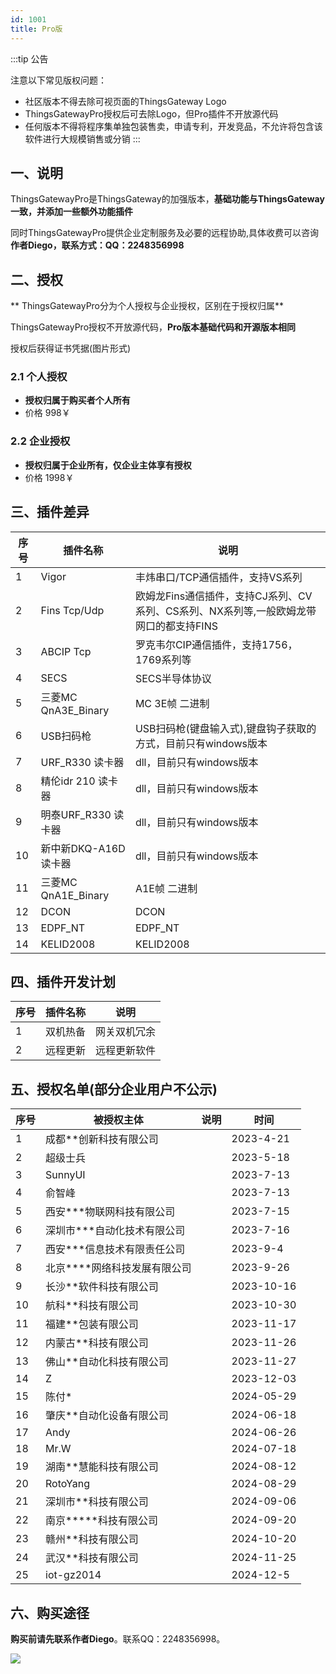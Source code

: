 ```yaml
---
id: 1001
title: Pro版
---
```




:::tip 公告

注意以下常见版权问题：

- 社区版本不得去除可视页面的ThingsGateway Logo
- ThingsGatewayPro授权后可去除Logo，但Pro插件不开放源代码
- 任何版本不得将程序集单独包装售卖，申请专利，开发竞品，不允许将包含该软件进行大规模销售或分销
:::  

## 一、说明

ThingsGatewayPro是ThingsGateway的加强版本，**基础功能与ThingsGateway一致，并添加一些额外功能插件**

同时ThingsGatewayPro提供企业定制服务及必要的远程协助,具体收费可以咨询**作者Diego，联系方式：QQ：2248356998**

## 二、授权

** ThingsGatewayPro分为个人授权与企业授权，区别在于授权归属**

ThingsGatewayPro授权不开放源代码，**Pro版本基础代码和开源版本相同**

授权后获得证书凭据(图片形式)

### 2.1 个人授权

- **授权归属于购买者个人所有**
- 价格 998￥

### 2.2 企业授权

- **授权归属于企业所有，仅企业主体享有授权**
- 价格 1998￥


## 三、插件差异

|序号| 插件名称           |  说明      |            
|----| ---------------| --------------------------|
|1| Vigor | 丰炜串口/TCP通信插件，支持VS系列|
|2| Fins Tcp/Udp | 欧姆龙Fins通信插件，支持CJ系列、CV系列、CS系列、NX系列等,一般欧姆龙带网口的都支持FINS|
|3| ABCIP Tcp | 罗克韦尔CIP通信插件，支持1756，1769系列等|
|4| SECS | SECS半导体协议|
|5| 三菱MC QnA3E_Binary | MC 3E帧 二进制 |
|6| USB扫码枪 | USB扫码枪(键盘输入式),键盘钩子获取的方式，目前只有windows版本|
|7| URF_R330 读卡器  | dll，目前只有windows版本|
|8| 精伦idr 210 读卡器 | dll，目前只有windows版本|
|9| 明泰URF_R330 读卡器 | dll，目前只有windows版本|
|10| 新中新DKQ-A16D 读卡器 | dll，目前只有windows版本|
|11| 三菱MC QnA1E_Binary | A1E帧 二进制 |
|12| DCON | DCON  |
|13| EDPF_NT | EDPF_NT  |
|14| KELID2008 | KELID2008  |

## 四、插件开发计划

|序号| 插件名称           |  说明      |  
|----| ---------------| --------------------------|
|1| 双机热备 | 网关双机冗余| 已完成 |
|2| 远程更新 | 远程更新软件| 已完成 |


## 五、授权名单(部分企业用户不公示)

|序号| 被授权主体           |  说明      |     时间           |       
|----| ---------------| --------------------------|-------------------|
|1| 成都**创新科技有限公司 | | 2023-4-21|
|2| 超级士兵 | | 2023-5-18|
|3| SunnyUI | | 2023-7-13|
|4| 俞智峰 | | 2023-7-13|
|5| 西安***物联网科技有限公司 | | 2023-7-15|
|6| 深圳市***自动化技术有限公司 | | 2023-7-16|
|7| 西安***信息技术有限责任公司 | | 2023-9-4|
|8| 北京****网络科技发展有限公司 | | 2023-9-26|
|9| 长沙**软件科技有限公司 | | 2023-10-16|
|10| 航科**科技有限公司 | | 2023-10-30|
|11| 福建**包装有限公司 | | 2023-11-17|
|12| 内蒙古**科技有限公司 | | 2023-11-26|
|13| 佛山**自动化科技有限公司 | | 2023-11-27|
|14| Z | | 2023-12-03|
|15| 陈付* | | 2024-05-29|
|16| 肇庆**自动化设备有限公司 | | 2024-06-18|
|17| Andy | | 2024-06-26|
|18| Mr.W | | 2024-07-18|
|19| 湖南**慧能科技有限公司 | | 2024-08-12|
|20| RotoYang | | 2024-08-29|
|21| 深圳市**科技有限公司 | | 2024-09-06|
|22| 南京*****科技有限公司 | | 2024-09-20|
|23| 赣州**科技有限公司 | | 2024-10-20|
|24| 武汉**科技有限公司 | | 2024-11-25|
|25| iot-gz2014 | | 2024-12-5 |

## 六、购买途径

**购买前请先联系作者Diego**。联系QQ：2248356998。

![](/img/pay.png) 




